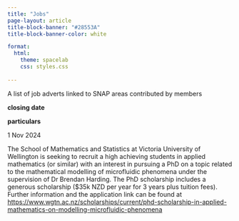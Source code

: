 ```yaml
---
title: "Jobs" 
page-layout: article
title-block-banner: "#28553A"
title-block-banner-color: white

format: 
  html:
    theme: spacelab
    css: styles.css
    
---
```


A list of job adverts linked to SNAP areas contributed by members

::: {.grid}

:::{.g-col-3}
**closing date**
:::

:::{.g-col-9}
**particulars**
:::

:::

::: {.grid}

:::{.g-col-3}
1 Nov 2024
:::

:::{.g-col-9}
The School of Mathematics and Statistics at Victoria University of Wellington is seeking to recruit a high achieving students in applied mathematics (or similar) with an interest in pursuing a PhD on a topic related to the mathematical modelling of microfluidic phenomena under the supervision of Dr Brendan Harding. The PhD scholarship includes a generous scholarship ($35k NZD per year for 3 years plus tuition fees). Further information and the application link can be found at
<a href="https://www.wgtn.ac.nz/scholarships/current/phd-scholarship-in-applied-mathematics-on-modelling-microfluidic-phenomena"> https://www.wgtn.ac.nz/scholarships/current/phd-scholarship-in-applied-mathematics-on-modelling-microfluidic-phenomena</a>
:::

:::
